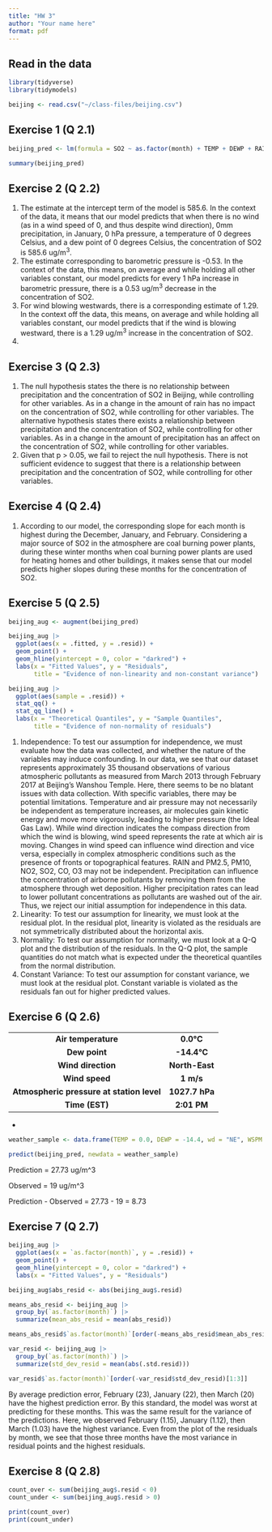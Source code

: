 ```yaml
---
title: "HW 3"
author: "Your name here"
format: pdf
---
```


## Read in the data

```r
library(tidyverse)
library(tidymodels)

beijing <- read.csv("~/class-files/beijing.csv")
```

## Exercise 1 (Q 2.1)

```r

beijing_pred <- lm(formula = SO2 ~ as.factor(month) + TEMP + DEWP + RAIN + PRES + wd + WSPM, data = beijing)

summary(beijing_pred)
```

## Exercise 2 (Q 2.2)

1.  The estimate at the intercept term of the model is 585.6. In the context of the data, it means that our model predicts that when there is no wind (as in a wind speed of 0, and thus despite wind direction), 0mm precipitation, in January, 0 hPa pressure, a temperature of 0 degrees Celsius, and a dew point of 0 degrees Celsius, the concentration of SO2 is 585.6 ug/m^3^.
2.  The estimate corresponding to barometric pressure is -0.53. In the context of the data, this means, on average and while holding all other variables constant, our model predicts for every 1 hPa increase in barometric pressure, there is a 0.53 ug/m^3^ decrease in the concentration of SO2.
3.  For wind blowing westwards, there is a corresponding estimate of 1.29. In the context off the data, this means, on average and while holding all variables constant, our model predicts that if the wind is blowing westward, there is a 1.29 ug/m^3^ increase in the concentration of SO2.
4.  

## Exercise 3 (Q 2.3)

1.  The null hypothesis states the there is no relationship between precipitation and the concentration of SO2 in Beijing, while controlling for other variables. As in a change in the amount of rain has no impact on the concentration of SO2, while controlling for other variables. The alternative hypothesis states there exists a relationship between precipitation and the concentration of SO2, while controlling for other variables. As in a change in the amount of precipitation has an affect on the concentration of SO2, while controlling for other variables.
2.  Given that p \> 0.05, we fail to reject the null hypothesis. There is not sufficient evidence to suggest that there is a relationship between precipitation and the concentration of SO2, while controlling for other variables.

## Exercise 4 (Q 2.4)

1.  According to our model, the corresponding slope for each month is highest during the December, January, and February. Considering a major source of SO2 in the atmosphere are coal burning power plants, during these winter months when coal burning power plants are used for heating homes and other buildings, it makes sense that our model predicts higher slopes during these months for the concentration of SO2.

## Exercise 5 (Q 2.5)

```r

beijing_aug <- augment(beijing_pred)

beijing_aug |>
  ggplot(aes(x = .fitted, y = .resid)) +
  geom_point() +
  geom_hline(yintercept = 0, color = "darkred") +
  labs(x = "Fitted Values", y = "Residuals",
       title = "Evidence of non-linearity and non-constant variance")

beijing_aug |>
  ggplot(aes(sample = .resid)) +
  stat_qq() +
  stat_qq_line() +
  labs(x = "Theoretical Quantiles", y = "Sample Quantiles",
       title = "Evidence of non-normality of residuals")
```

1.  Independence: To test our assumption for independence, we must evaluate how the data was collected, and whether the nature of the variables may induce confounding. In our data, we see that our dataset represents approximately 35 thousand observations of various atmospheric pollutants as measured from March 2013 through February 2017 at Beijing's Wanshou Temple. Here, there seems to be no blatant issues with data collection. With specific variables, there may be potential limitations. Temperature and air pressure may not necessarily be independent as temperature increases, air molecules gain kinetic energy and move more vigorously, leading to higher pressure (the Ideal Gas Law). While wind direction indicates the compass direction from which the wind is blowing, wind speed represents the rate at which air is moving. Changes in wind speed can influence wind direction and vice versa, especially in complex atmospheric conditions such as the presence of fronts or topographical features. RAIN and PM2.5, PM10, NO2, SO2, CO, O3 may not be independent. Precipitation can influence the concentration of airborne pollutants by removing them from the atmosphere through wet deposition. Higher precipitation rates can lead to lower pollutant concentrations as pollutants are washed out of the air. Thus, we reject our initial assumption for independence in this data.
2.  Linearity: To test our assumption for linearity, we must look at the residual plot. In the residual plot, linearity is violated as the residuals are not symmetrically distributed about the horizontal axis.
3.  Normality: To test our assumption for normality, we must look at a Q-Q plot and the distribution of the residuals. In the Q-Q plot, the sample quantities do not match what is expected under the theoretical quantiles from the normal distribution.
4.  Constant Variance: To test our assumption for constant variance, we must look at the residual plot. Constant variable is violated as the residuals fan out for higher predicted values.

## Exercise 6 (Q 2.6)

|                                           |                |
|:-----------------------------------------:|:--------------:|
|            **Air temperature**            |   **0.0°C**    |
|               **Dew point**               |  **-14.4°C**   |
|            **Wind direction**             | **North-East** |
|              **Wind speed**               |   **1 m/s**    |
| **Atmospheric pressure at station level** | **1027.7 hPa** |
|              **Time (EST)**               |  **2:01 PM**   |

-   

```r

weather_sample <- data.frame(TEMP = 0.0, DEWP = -14.4, wd = "NE", WSPM = 1.0, month = 2, RAIN = 0, PRES = 1027.7)

predict(beijing_pred, newdata = weather_sample)
```

Prediction = 27.73 ug/m\^3

Observed = 19 ug/m\^3

Prediction - Observed = 27.73 - 19 = 8.73

## Exercise 7 (Q 2.7)

```r

beijing_aug |>
  ggplot(aes(x = `as.factor(month)`, y = .resid)) +
  geom_point() +
  geom_hline(yintercept = 0, color = "darkred") +
  labs(x = "Fitted Values", y = "Residuals")

beijing_aug$abs_resid <- abs(beijing_aug$.resid)

means_abs_resid <- beijing_aug |>
  group_by(`as.factor(month)`) |>
  summarize(mean_abs_resid = mean(abs_resid))

means_abs_resid$`as.factor(month)`[order(-means_abs_resid$mean_abs_resid)[1:3]]

var_resid <- beijing_aug |>
  group_by(`as.factor(month)`) |>
  summarize(std_dev_resid = mean(abs(.std.resid)))

var_resid$`as.factor(month)`[order(-var_resid$std_dev_resid)[1:3]]
```

By average prediction error, February (23), January (22), then March (20) have the highest prediction error. By this standard, the model was worst at predicting for these months. This was the same result for the variance of the predictions. Here, we observed February (1.15), January (1.12), then March (1.03) have the highest variance. Even from the plot of the residuals by month, we see that those three months have the most variance in residual points and the highest residuals.

## Exercise 8 (Q 2.8)

```r

count_over <- sum(beijing_aug$.resid < 0)
count_under <- sum(beijing_aug$.resid > 0)

print(count_over)
print(count_under)
```
